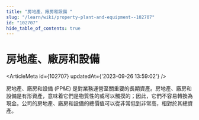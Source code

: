 ```yaml
---
title: "房地產、廠房和設備 "
slug: "/learn/wiki/property-plant-and-equipment--102707"
id: "102707"
hide_table_of_contents: true
---
```



# 房地產、廠房和設備 

<ArticleMeta id={102707} updatedAt={'2023-09-26 13:59:02'} />
<div className='border-solid border-b border-t-0 my-4 border-[var(--ifm-color-gray-300)]' />

房地產、廠房和設備 (PP&E) 是對業務運營至關重要的長期資產。房地產、廠房和設備是有形資產，意味着它們是物質性的或可以觸摸的；因此，它們不容易轉換為現金。公司的房地產、廠房和設備的總價值可以從非常低到非常高，相對於其總資產。
